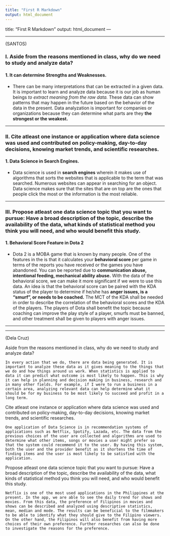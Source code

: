 ```yaml
---
title: "First R Markdown"
output: html_document
---
```


title: "First R Markdown"
output: html_document
---

***
(SANTOS)

### I. Aside from the reasons mentioned in class, why do we need to study and analyze data?


#### 1. It can determine Strengths and Weaknesses.

+ There can be many interpretations that can be extracted in a given data. It is important to learn and analyze data because it is our job as human beings *to extract meaning from the raw data.* These data can show patterns that may happen in the future based on the behavior of the data in the present. Data analyzation is important for companies or organizations because they can determine what parts are they **the strongest or the weakest.**

***

### II. Cite atleast one instance or application where data science was used and contributed on policy-making, day-to-day decisions, knowing market trends, and scientific researches.


#### 1. Data Science in Search Engines.

+ Data science is used in **search engines** wherein it makes use of algorithms that sorts the websites that is applicable to the term that was searched. Numerous websites can appear in searching for an object. Data science makes sure that the sites that are on top are the ones that people click the most or the information is the most reliable.

***

### III. Propose atleast one data science topic that you want to pursue: Have a broad description of the topic, describe the availability of the data, what kinds of statistical method you think you will need, and who would benefit this study.

#### 1. Behavioral Score Feature in Dota 2

+ Dota 2 is a MOBA game that is known by many people. One of the features in the is that it calculates your **behavioral score** per game in terms of the reports you have received or the games you have abandoned. You can be reported due to **communication abuse, intentional feeding, mechanical ability abuse.** With the data of the behavioral score, we can make it more significant if we were to use this data. An idea is that the behavioral score can be paired with the KDA status of the player to determine if he/she has **anger issues, is a "smurf", or needs to be coached.** The MCT of the KDA shall be needed in order to describe the correlation of the behavioral scores and the KDA of the players. The players of Dota shall benefit the topic because coaching can improve the play style of a player, smurfs must be banned, and other treatment shall be given to players with anger issues. 

***
		
***

(Dela Cruz)

Aside from the reasons mentioned in class, why do we need to study and analyze data?

    In every action that we do, there are data being generated. It is important to analyze these data as it gives meaning to the things that we do and how things around us work. When statistics is applied to data it can predict what outcome is most likely to happen. This is why it can help in planning and decision making in business, research and in many other fields. For example, if I were to run a business in a certain area, analyzing relevant data can help determine what it should be for my business to be most likely to succeed and profit in a long term. 
  
Cite atleast one instance or application where data science was used and contributed on policy-making, day-to-day decisions, knowing market trends, and scientific researches.
  
    One application of Data Science is in recommendation systems of applications such as Netflix, Spotify, Lazada, etc. The data from the previous choices of the user are collected and algorithms are used to determine what other items, songs or movies a user might prefer so that the system could recommend it to the user. By having this system, both the user and the provider benefit as it shortens the time of finding items and the user is most likely to be satisfied with the application.
    
Propose atleast one data science topic that you want to pursue: Have a broad description of the topic, describe the availability of the data, what kinds of statistical method you think you will need, and who would benefit this study.
    
    Netflix is one of the most used applications in the Philippines at the present. In the app, we are able to see the daily trend for shows and movies. From this data, the preference of Filipinos in movies and shows can be described and analyzed using descriptive statistics, mean, median and mode. The results can be beneficial to the filmmakers to be able to identify what they should give to the Filipino viewers. On the other hand, the Filipinos will also benefit from having more choices of their own preference. Further researches can also be done to investigate the reasons for the preference.


  
